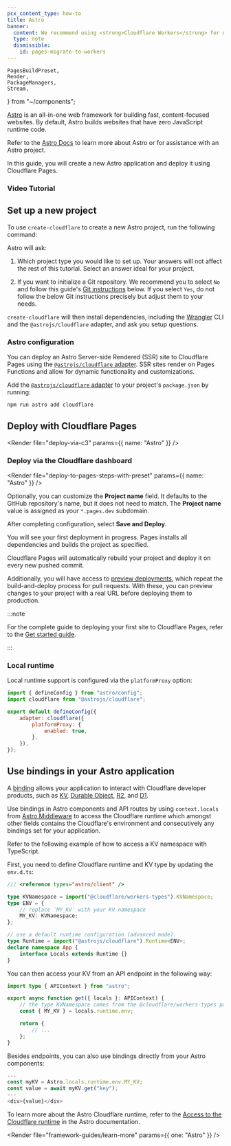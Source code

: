 ```yaml
---
pcx_content_type: how-to
title: Astro
banner:
  content: We recommend using <strong>Cloudflare Workers</strong> for new projects. For existing Pages projects, see our <a href="/workers/static-assets/migrate-from-pages/">migration guide</a> and <a href="/workers/static-assets/migrate-from-pages/#compatibility-matrix">compatibility matrix</a>.
  type: note
  dismissible:
    id: pages-migrate-to-workers
---
```


	PagesBuildPreset,
	Render,
	PackageManagers,
	Stream,
} from "~/components";

[Astro](https://astro.build) is an all-in-one web framework for building fast, content-focused websites. By default, Astro builds websites that have zero JavaScript runtime code.

Refer to the [Astro Docs](https://docs.astro.build/) to learn more about Astro or for assistance with an Astro project.

In this guide, you will create a new Astro application and deploy it using Cloudflare Pages.

### Video Tutorial

<Stream
	id="d308a0e06bfaefd12115b34076ba99a4"
	title="Build a Full-Stack Application using Astro and Cloudflare Workers"
	thumbnail="3s"
/>

## Set up a new project

To use `create-cloudflare` to create a new Astro project, run the following command:

<PackageManagers
	type="create"
	pkg="cloudflare@latest"
	args="my-astro-app --framework=astro --platform=pages"
/>

Astro will ask:

1. Which project type you would like to set up. Your answers will not affect the rest of this tutorial. Select an answer ideal for your project.

2. If you want to initialize a Git repository. We recommend you to select `No` and follow this guide's [Git instructions](/pages/framework-guides/deploy-an-astro-site/#create-a-github-repository) below. If you select `Yes`, do not follow the below Git instructions precisely but adjust them to your needs.

`create-cloudflare` will then install dependencies, including the [Wrangler](/workers/wrangler/install-and-update/#check-your-wrangler-version) CLI and the `@astrojs/cloudflare` adapter, and ask you setup questions.

### Astro configuration

You can deploy an Astro Server-side Rendered (SSR) site to Cloudflare Pages using the [`@astrojs/cloudflare` adapter](https://github.com/withastro/adapters/tree/main/packages/cloudflare#readme). SSR sites render on Pages Functions and allow for dynamic functionality and customizations.

<Render file="c3-adapter" />

Add the [`@astrojs/cloudflare` adapter](https://github.com/withastro/adapters/tree/main/packages/cloudflare#readme) to your project's `package.json` by running:

```sh
npm run astro add cloudflare
```

<Render file="tutorials-before-you-start" />

<Render file="framework-guides/create-github-repository" />

## Deploy with Cloudflare Pages

<Render file="deploy-via-c3" params={{ name: "Astro" }} />

### Deploy via the Cloudflare dashboard

<Render file="deploy-to-pages-steps-with-preset" params={{ name: "Astro" }} />

<div>

<PagesBuildPreset framework="astro" />

</div>

Optionally, you can customize the **Project name** field. It defaults to the GitHub repository's name, but it does not need to match. The **Project name** value is assigned as your `*.pages.dev` subdomain.

After completing configuration, select **Save and Deploy**.

You will see your first deployment in progress. Pages installs all dependencies and builds the project as specified.

Cloudflare Pages will automatically rebuild your project and deploy it on every new pushed commit.

Additionally, you will have access to [preview deployments](/pages/configuration/preview-deployments/), which repeat the build-and-deploy process for pull requests. With these, you can preview changes to your project with a real URL before deploying them to production.

:::note

For the complete guide to deploying your first site to Cloudflare Pages, refer to the [Get started guide](/pages/get-started/).

:::

### Local runtime

Local runtime support is configured via the `platformProxy` option:

```js null {6}
import { defineConfig } from "astro/config";
import cloudflare from "@astrojs/cloudflare";

export default defineConfig({
	adapter: cloudflare({
		platformProxy: {
			enabled: true,
		},
	}),
});
```

## Use bindings in your Astro application

A [binding](/pages/functions/bindings/) allows your application to interact with Cloudflare developer products, such as [KV](/kv/concepts/how-kv-works/), [Durable Object](/durable-objects/), [R2](/r2/), and [D1](https://blog.cloudflare.com/introducing-d1/).

Use bindings in Astro components and API routes by using `context.locals` from [Astro Middleware](https://docs.astro.build/en/guides/middleware/) to access the Cloudflare runtime which amongst other fields contains the Cloudflare's environment and consecutively any bindings set for your application.

Refer to the following example of how to access a KV namespace with TypeScript.

First, you need to define Cloudflare runtime and KV type by updating the `env.d.ts`:

```typescript
/// <reference types="astro/client" />

type KVNamespace = import("@cloudflare/workers-types").KVNamespace;
type ENV = {
	// replace `MY_KV` with your KV namespace
	MY_KV: KVNamespace;
};

// use a default runtime configuration (advanced mode).
type Runtime = import("@astrojs/cloudflare").Runtime<ENV>;
declare namespace App {
	interface Locals extends Runtime {}
}
```

You can then access your KV from an API endpoint in the following way:

```typescript null {3,4,5}
import type { APIContext } from "astro";

export async function get({ locals }: APIContext) {
	// the type KVNamespace comes from the @cloudflare/workers-types package
	const { MY_KV } = locals.runtime.env;

	return {
		// ...
	};
}
```

Besides endpoints, you can also use bindings directly from your Astro components:

```typescript null {2,3}
---
const myKV = Astro.locals.runtime.env.MY_KV;
const value = await myKV.get("key");
---
<div>{value}</div>
```

To learn more about the Astro Cloudflare runtime, refer to the [Access to the Cloudflare runtime](https://docs.astro.build/en/guides/integrations-guide/cloudflare/#access-to-the-cloudflare-runtime) in the Astro documentation.

<Render file="framework-guides/learn-more" params={{ one: "Astro" }} />
